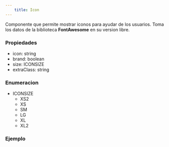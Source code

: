 ```yaml
---
    title: Icon
---
```



Componente que permite mostrar iconos para ayudar de los usuarios.
Toma los datos de la biblioteca **FontAwesome** en su version libre.

### Propiedades
- icon: string
- brand: boolean
- size: ICONSIZE
- extraClass: string

### Enumeracion
- ICONSIZE
    - XS2
    - XS
    - SM
    - LG
    - XL
    - XL2

### Ejemplo
<AstroCard>
    <Icon icon="house" />
</AstroCard>